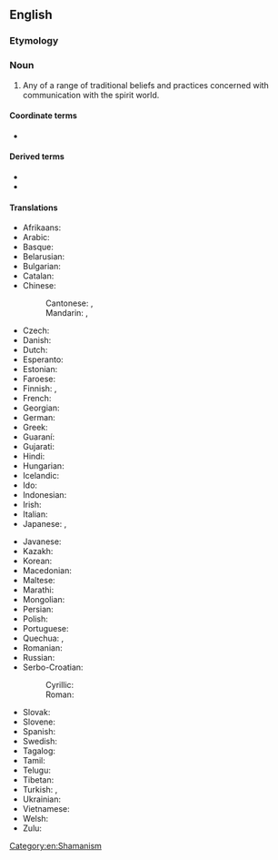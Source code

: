 ==English==
{{wikipedia}}

===Etymology===
{{suffix|shaman|ism|lang=en}}

===Noun===
{{en-noun|~}}

# Any of a range of traditional beliefs and practices concerned with communication with the spirit world.

====Coordinate terms====
* {{list:religions/en}}

====Derived terms====
* {{l|en|neoshamanism}}
* {{l|en|techno-shamanism}}

====Translations====
{{trans-top|range of traditional beliefs}}
* Afrikaans: {{t|af|sjamanisme}}
* Arabic: {{t|ar|شَامَانِيَّة|f}}
* Basque: {{t|eu|xamanismo}}
* Belarusian: {{t|be|шамані́зм|m|sc=Cyrl}}
* Bulgarian: {{t|bg|шамани́зъм|m|sc=Cyrl}}
* Catalan: {{t|ca|xamanisme|m}}
* Chinese:
*: Cantonese: {{t|yue|薩滿教|sc=Hani}}, {{t|yue|萨满教|tr=saat3 mun5 gaau3|sc=Hani}}
*: Mandarin: {{t+|cmn|薩滿教|sc=Hani}}, {{t+|cmn|萨满教|tr=sàmǎnjiào|sc=Hani}}
* Czech: {{t|cs|šamanismus|m}}
* Danish: {{t|da|shamanisme|c}}
* Dutch: {{t|nl|sjamanisme}}
* Esperanto: {{t|eo|ŝamanismo}}
* Estonian: {{t+|et|šamanism}}
* Faroese: {{t|fo|shamanisma|f}}
* Finnish: {{t+|fi|šamanismi}}, {{t|fi|shamanismi}}
* French: {{t+|fr|chamanisme|m}}
* Georgian: {{t+|ka|შამანიზმი|sc=Geor}}
* German: {{t+|de|Schamanismus|m}}
* Greek: {{t+|el|σαμανισμός|m|sc=Grek}}
* Guaraní: {{t|gn|avapaje}}
* Gujarati: {{t-needed|gu}}
* Hindi: {{t|hi|शैमेनिज्म|tr=śaimenijm|sc=Deva}}
* Hungarian: {{t+|hu|sámánizmus}}
* Icelandic: {{t-needed|is}}
* Ido: {{t-needed|io}}
* Indonesian: {{t-needed|id}}
* Irish: {{t|ga|seamanachas|m}}
* Italian: {{t|it|sciamanesimo|m}}
* Japanese: {{t|ja|シャーマニズム|tr=shāmanizumu|sc=Jpan}}, {{t|ja|巫術|tr=fujutsu|sc=Jpan}}
{{trans-mid}}
* Javanese: {{t-needed|jv}}
* Kazakh: {{t|kk|бақсылық|sc=Cyrl}}
* Korean: {{t|ko|샤머니즘}}
* Macedonian: {{t|mk|шамани́зам|m|sc=Cyrl}}
* Maltese: {{t|mt|xamaniżmu|m}}
* Marathi: {{t-needed|mr}}
* Mongolian: {{t|mn|бөө мөргөл}}
* Persian: {{t|fa|شمن‌باوری|tr=šaman-bâvâri|sc=fa-Arab}}
* Polish: {{t+|pl|szamanizm|m}}
* Portuguese: {{t+|pt|xamanismo|m}}
* Quechua: {{t|qu|paqu yachaq}}, {{t|qu|paqu hampiq}}
* Romanian: {{t+|ro|șamanism|n}}
* Russian: {{t+|ru|шамани́зм|m}}
* Serbo-Croatian:
*: Cyrillic: {{t|sh|шаманизам|m}}
*: Roman: {{t+|sh|šamanizam|m}}
* Slovak: {{t|sk|šamanizmus|m}}
* Slovene: {{t+|sl|šamanizem|m}}
* Spanish: {{t|es|chamanismo|m}}
* Swedish: {{t|sv|schamanism}}
* Tagalog: {{t|tl|shamanismo}}
* Tamil: {{t-needed|ta}}
* Telugu: {{t|te|షామానిజం|tr=ṣāmānijaṁ|sc=Telu}}
* Tibetan: {{t-needed|bo}}
* Turkish: {{t|tr|şamanizm}}, {{t|tr|kamlık}}
* Ukrainian: {{t|uk|шамані́зм|m|sc=Cyrl}}
* Vietnamese: {{t|vi|Saman giáo}}
* Welsh: {{t|cy|siamaniaeth|f}}
* Zulu: {{t-needed|zu}}
{{trans-bottom}}

[[Category:en:Shamanism]]
